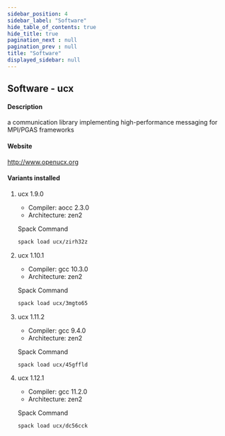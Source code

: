 ```yaml
---
sidebar_position: 4
sidebar_label: "Software"
hide_table_of_contents: true
hide_title: true
pagination_next : null
pagination_prev : null
title: "Software"
displayed_sidebar: null
---
```


## Software - ucx


#### Description
a communication library implementing high-performance messaging for MPI/PGAS frameworks

#### Website
http://www.openucx.org

#### Variants installed

1. ucx 1.9.0

    - Compiler: aocc 2.3.0
    - Architecture: zen2

    Spack Command
    ```bash
    spack load ucx/zirh32z
    ```

2. ucx 1.10.1

    - Compiler: gcc 10.3.0
    - Architecture: zen2

    Spack Command
    ```bash
    spack load ucx/3mgto65
    ```

3. ucx 1.11.2

    - Compiler: gcc 9.4.0
    - Architecture: zen2

    Spack Command
    ```bash
    spack load ucx/45gffld
    ```

4. ucx 1.12.1

    - Compiler: gcc 11.2.0
    - Architecture: zen2

    Spack Command
    ```bash
    spack load ucx/dc56cck
    ```
